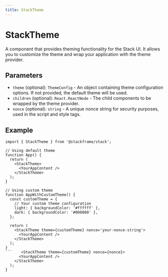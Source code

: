 ```yaml
---
title: StackTheme
---
```


# StackTheme

A component that provides theming functionality for the Stack UI. It allows you to customize the theme and wrap your application with the theme provider.

## Parameters

- `theme` (optional): `ThemeConfig` - An object containing theme configuration options. If not provided, the default theme will be used.
- `children` (optional): `React.ReactNode` - The child components to be wrapped by the theme provider.
- `nonce` (optional): `string` - A unique nonce string for security purposes, used in the script and style tags.

## Example

```tsx
import { StackTheme } from '@stackframe/stack';

// Using default theme
function App() {
  return (
    <StackTheme>
      <YourAppContent />
    </StackTheme>
  );
}

// Using custom theme
function AppWithCustomTheme() {
  const customTheme = {
    // Your custom theme configuration
    light: { backgroundColor: '#ffffff' },
    dark: { backgroundColor: '#000000' },
  };

  return (
    <StackTheme theme={customTheme} nonce='your-nonce-string'>
      <YourAppContent />
    </StackTheme>
  );
}
```    <StackTheme theme={customTheme} nonce={nonce}>
      <YourAppContent />
    </StackTheme>
  );
}
```